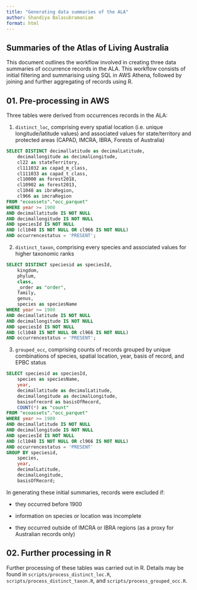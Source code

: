 ```yaml
---
title: "Generating data summaries of the ALA"
author: Shandiya Balasubramaniam
format: html
---
```


## Summaries of the Atlas of Living Australia

This document outlines the workflow involved in creating three data summaries of occurrence records in the ALA. This workflow consists of initial filtering and summarising using SQL in AWS Athena, followed by joining and further aggregating of records using R.

## 01. Pre-processing in AWS

Three tables were derived from occurrences records in the ALA:

1.  `distinct_loc`, comprising every spatial location (i.e. unique longitude/latitude values) and associated values for state/territory and protected areas (CAPAD, IMCRA, IBRA, Forests of Australia)

``` sql
SELECT DISTINCT decimallatitude as decimalLatitude, 
    decimallongitude as decimalLongitude,
    cl22 as stateTerritory,
    cl111032 as capad_m_class,
    cl111033 as capad_t_class,
    cl10000 as forest2018, 
    cl10902 as forest2013, 
    cl1048 as ibraRegion, 
    cl966 as imcraRegion
FROM "ecoassets"."occ_parquet"
WHERE year >= 1900 
AND decimallatitude IS NOT NULL
AND decimallongitude IS NOT NULL
AND speciesId IS NOT NULL
AND (cl1048 IS NOT NULL OR cl966 IS NOT NULL)
AND occurrencestatus = 'PRESENT';
```

2.  `distinct_taxon`, comprising every species and associated values for higher taxonomic ranks

``` sql
SELECT DISTINCT speciesid as speciesId,
    kingdom,
    phylum,
    class,
    _order as "order",
    family,
    genus,
    species as speciesName
WHERE year >= 1900 
AND decimallatitude IS NOT NULL
AND decimallongitude IS NOT NULL
AND speciesId IS NOT NULL
AND (cl1048 IS NOT NULL OR cl966 IS NOT NULL)
AND occurrencestatus = 'PRESENT';
```

3.  `grouped_occ`, comprising counts of records grouped by unique combinations of species, spatial location, year, basis of record, and EPBC status

``` sql
SELECT speciesid as speciesId, 
    species as speciesName,    
    year, 
    decimallatitude as decimalLatitude, 
    decimallongitude as decimalLongitude, 
    basisofrecord as basisOfRecord,
    COUNT(*) as "count"
FROM "ecoassets"."occ_parquet"
WHERE year >= 1900 
AND decimallatitude IS NOT NULL 
AND decimallongitude IS NOT NULL
AND speciesId IS NOT NULL 
AND (cl1048 IS NOT NULL OR cl966 IS NOT NULL)
AND occurrencestatus = 'PRESENT'
GROUP BY speciesid, 
    species,
    year, 
    decimalLatitude, 
    decimalLongitude, 
    basisOfRecord; 
```

In generating these initial summaries, records were excluded if:

-   they occurred before 1900

-   information on species or location was incomplete

-   they occurred outside of IMCRA or IBRA regions (as a proxy for Australian records only)

## 02. Further processing in R

Further processing of these tables was carried out in R. Details may be found in `scripts/process_distinct_loc.R`, `scripts/process_distinct_taxon.R`, and `scripts/process_grouped_occ.R`.
